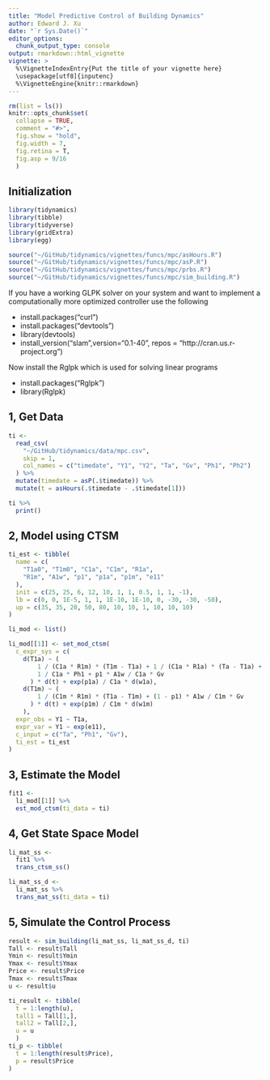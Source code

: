 ```yaml
---
title: "Model Predictive Control of Building Dynamics"
author: Edward J. Xu
date: "`r Sys.Date()`"
editor_options: 
  chunk_output_type: console
output: rmarkdown::html_vignette
vignette: >
  %\VignetteIndexEntry{Put the title of your vignette here}
  \usepackage[utf8]{inputenc}
  %\VignetteEngine{knitr::rmarkdown}
---
```


```r
rm(list = ls())
knitr::opts_chunk$set(
  collapse = TRUE, 
  comment = "#>", 
  fig.show = "hold", 
  fig.width = 7, 
  fig.retina = T,
  fig.asp = 9/16
  )
```

## Initialization

```r
library(tidynamics)
library(tibble)
library(tidyverse)
library(gridExtra)
library(egg)

source("~/GitHub/tidynamics/vignettes/funcs/mpc/asHours.R")
source("~/GitHub/tidynamics/vignettes/funcs/mpc/asP.R")
source("~/GitHub/tidynamics/vignettes/funcs/mpc/prbs.R")
source("~/GitHub/tidynamics/vignettes/funcs/mpc/sim_building.R")
```

If you have a working GLPK solver on your system and want to implement a
computationally more optimized controller use the following

- install.packages("curl")
- install.packages("devtools")
- library(devtools)
- install_version("slam",version="0.1-40", repos = "http://cran.us.r-project.org")

Now install the Rglpk which is used for solving linear programs

- install.packages("Rglpk")
- library(Rglpk)

## 1, Get Data

```r
ti <- 
  read_csv(
    "~/GitHub/tidynamics/data/mpc.csv",
    skip = 1,
    col_names = c("timedate", "Y1", "Y2", "Ta", "Gv", "Ph1", "Ph2")
  ) %>%
  mutate(timedate = asP(.$timedate)) %>%
  mutate(t = asHours(.$timedate - .$timedate[1]))

ti %>%
  print()
```

## 2, Model using CTSM

```r
ti_est <- tibble(
  name = c(
    "T1a0", "T1m0", "C1a", "C1m", "R1a",
    "R1m", "A1w", "p1", "p1a", "p1m", "e11"
  ),
  init = c(25, 25, 6, 12, 10, 1, 1, 0.5, 1, 1, -1),
  lb = c(0, 0, 1E-5, 1, 1, 1E-10, 1E-10, 0, -30, -30, -50),
  up = c(35, 35, 20, 50, 80, 10, 10, 1, 10, 10, 10)
)

li_mod <- list()

li_mod[[1]] <- set_mod_ctsm(
  c_expr_sys = c(
    d(T1a) ~ (
        1 / (C1a * R1m) * (T1m - T1a) + 1 / (C1a * R1a) * (Ta - T1a) + 
        1 / C1a * Ph1 + p1 * A1w / C1a * Gv
      ) * d(t) + exp(p1a) / C1a * d(w1a),
    d(T1m) ~ (
        1 / (C1m * R1m) * (T1a - T1m) + (1 - p1) * A1w / C1m * Gv
      ) * d(t) + exp(p1m) / C1m * d(w1m)
    ),
  expr_obs = Y1 ~ T1a,
  expr_var = Y1 ~ exp(e11),
  c_input = c("Ta", "Ph1", "Gv"),
  ti_est = ti_est
)
```

## 3, Estimate the Model

```r
fit1 <- 
  li_mod[[1]] %>%
  est_mod_ctsm(ti_data = ti)
```

## 4, Get State Space Model

```r
li_mat_ss <- 
  fit1 %>%
  trans_ctsm_ss()

li_mat_ss_d <- 
  li_mat_ss %>%
  trans_mat_ss(ti_data = ti)
```

## 5, Simulate the Control Process

```r
result <- sim_building(li_mat_ss, li_mat_ss_d, ti)
Tall <- result$Tall
Ymin <- result$Ymin
Ymax <- result$Ymax
Price <- result$Price
Tmax <- result$Tmax
u <- result$u

ti_result <- tibble(
  t = 1:length(u),
  tall1 = Tall[1,],
  tall2 = Tall[2,],
  u = u
  )
ti_p <- tibble(
  t = 1:length(result$Price),
  p = result$Price
)
```

